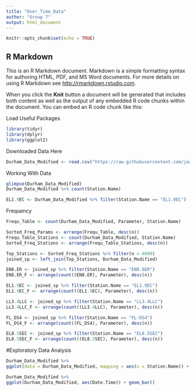 ```yaml
---
title: "Over_Time_Data"
author: "Group 7"
output: html_document
---
```


```r
knitr::opts_chunk$set(echo = TRUE)
```

## R Markdown

This is an R Markdown document. Markdown is a simple formatting syntax for authoring HTML, PDF, and MS Word documents. For more details on using R Markdown see <http://rmarkdown.rstudio.com>.

When you click the **Knit** button a document will be generated that includes both content as well as the output of any embedded R code chunks within the document. You can embed an R code chunk like this:

Load Useful Packages

```r
library(tidyr)
library(dplyr)
library(ggplot2)
```


Downloaded Data Here
```r
Durham_Data_Modified <- read.csv("https://raw.githubusercontent.com/joa-kenit/DataPlus2022-data/main/durham_data_modified.csv")
```

Working With Data

```r
glimpse(Durham_Data_Modified)
Durham_Data_Modified %>% count(Station.Name)
```


```r
EL1.9EC <- Durham_Data_Modified %>% filter(Station.Name == "EL1.9EC")
``` 

Frequency

```r
Frequ_Table <- count(Durham_Data_Modified, Parameter, Station.Name) 

Sorted_Freq_Params <- arrange(Frequ_Table, desc(n))
Frequ_Table_Stations <- count(Durham_Data_Modified, Station.Name)
Sorted_Freq_Stations <- arrange(Frequ_Table_Stations, desc(n))
```

```r
Top_Stations <- Sorted_Freq_Stations %>% filter(n > 4000)
joined_sp <- left_join(Top_Stations, Durham_Data_Modified) 
```

```r
EN8.ER <- joined_sp %>% filter(Station.Name == "EN8.9ER")
EN8.ER_F <- arrange(count((EN8.ER), Parameter), desc(n))
```

```r
EL1.9EC <- joined_sp %>% filter(Station.Name == "EL1.9EC")
EL1.9EC_F <- arrange(count((EL1.9EC), Parameter), desc(n))
```

```r
LL3.4LLC <- joined_sp %>% filter(Station.Name == "LL3.4LLC")
LL3.4LLC_F <- arrange(count((LL3.4LLC), Parameter), desc(n))
```

```r
FL_DS4 <- joined_sp %>% filter(Station.Name == "FL-DS4")
FL_DS4_F <- arrange(count((FL_DS4), Parameter), desc(n))
```

```r
EL8.5SEC <- joined_sp %>% filter(Station.Name == "EL8.5SEC")
EL8.5SEC_F <- arrange(count((EL8.5SEC), Parameter), desc(n))
```


#Exploratory Data Analysis

```r
Durham_Data_Modified %>%
ggplot(data = Durham_Data_Modified, mapping = aes(x = Station.Name)) + geom_bar()
```




```r
Durham_Data_Modified %>% 
ggplot(Durham_Data_Modified, aes(Date.Time)) + geom_bar()
```

```r

```

